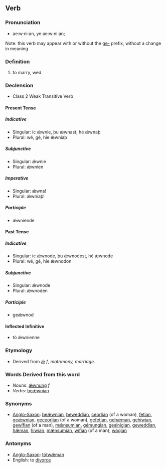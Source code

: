 ==Verb==

===Pronunciation===
*ae:w·ni·an, ye·ae:w·ni·an; 

Note: this verb may appear with or without the [[ge-]] prefix, without a change in meaning

===Definition===
# to marry, wed

===Declension===
*Class 2 Weak Transitive Verb

====Present Tense====

=====Indicative=====
*Singular: ic ǽwnie, þu ǽwnast, hé ǽwnaþ
*Plural: wé, gé, híe ǽwniaþ

=====Subjunctive=====
*Singular: ǽwnie
*Plural: ǽwnien

=====Imperative=====
*Singular: ǽwna!
*Plural: ǽwniaþ!

=====Participle=====
*ǽwniende

====Past Tense====

=====Indicative=====
*Singular: ic ǽwnode, þu ǽwnodest, hé ǽwnode
*Plural: wé, gé, híe ǽwnodon

=====Subjunctive=====
*Singular: ǽwnode
*Plural: ǽwnoden

=====Participle=====
*geǽwnod

====Inflected Infinitive====
*tó ǽwnienne

===Etymology===
*Derived from [[ǽ]] ''f'', ''matrimony, marriage''.

===Words Derived from this word===
*''Nouns'': [[ǽwnung]] ''f''
*''Verbs'': [[beǽwnian]]

===Synonyms===
*[[Anglo-Saxon]]: [[beǽwnian]], [[beweddian]], [[ceorlian]] (of a woman), [[fetian]], [[geǽwnian]], [[geceorlian]] (of a woman), [[gefetian]], [[gehǽman]], [[gehíwian]], [[gewífian]] (of a man), [[mǽnsumian]], [[gémungian]], [[gesinigian]], [[geweddian]], [[hǽman]], [[híwian]], [[mǽnsumian]], [[wífian]] (of a man), [[wógian]]

===Antonyms===
*[[Anglo-Saxon]]: [[tótwǽman]]
*English: to [[divorce]]